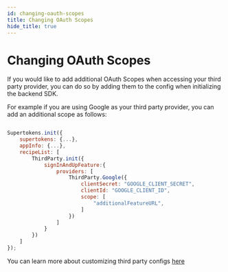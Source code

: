 ```yaml
---
id: changing-oauth-scopes
title: Changing OAuth Scopes
hide_title: true
---
```



# Changing OAuth Scopes

If you would like to add additional OAuth Scopes when accessing your third party provider, you can do so by adding them to the config when initializing the backend SDK.

For example if you are using Google as your third party provider, you can add an additional scope as follows:

<BackendSDKTabs>
<TabItem value="nodejs">

```jsx

Supertokens.init({
    supertokens: {...},
    appInfo: {...},
    recipeList: [
        ThirdParty.init({
            signInAndUpFeature:{
                providers: [
                    ThirdParty.Google({
                        clientSecret: "GOOGLE_CLIENT_SECRET",
                        clientId: "GOOGLE_CLIENT_ID",
                        scope: [
                            "additionalFeatureURL",
                        ]
                    })
                ]
            }
        })
    ]
});

```
</TabItem>
</BackendSDKTabs>

You can learn more about customizing third party configs [here](/docs/nodejs/thirdparty/providers/google)